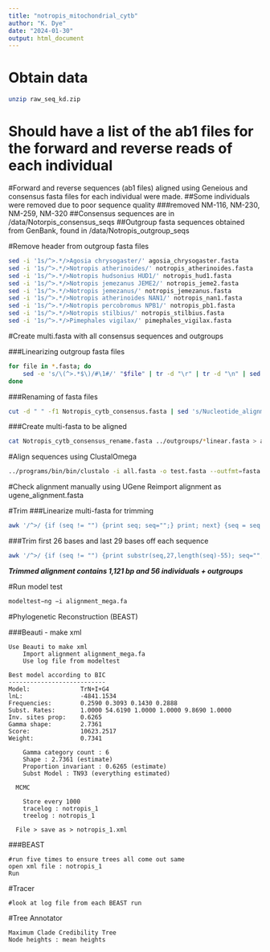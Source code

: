 ```yaml
---
title: "notropis_mitochondrial_cytb"
author: "K. Dye"
date: "2024-01-30"
output: html_document
---
```


# Obtain data
```bash
unzip raw_seq_kd.zip
```
# Should have a list of the ab1 files for the forward and reverse reads of each individual

#Forward and reverse sequences (ab1 files) aligned using Geneious and consensus fasta files for each individual were made.
  ##Some individuals were removed due to poor sequence quality
    ###removed NM-116, NM-230, NM-259, NM-320
  ##Consensus sequences are in /data/Notorpis_consensus_seqs
  ##Outgroup fasta sequences obtained from GenBank, found in /data/Notropis_outgroup_seqs

#Remove header from outgroup fasta files
```bash
sed -i '1s/^>.*/>Agosia chrysogaster/' agosia_chrysogaster.fasta
sed -i '1s/^>.*/>Notropis atherinoides/' notropis_atherinoides.fasta
sed -i '1s/^>.*/>Notropis hudsonius HUD1/' notropis_hud1.fasta
sed -i '1s/^>.*/>Notropis jemezanus JEME2/' notropis_jeme2.fasta
sed -i '1s/^>.*/>Notropis jemezanus/' notropis_jemezanus.fasta
sed -i '1s/^>.*/>Notropis atherinoides NAN1/' notropis_nan1.fasta
sed -i '1s/^>.*/>Notropis percobromus NPB1/' notropis_pb1.fasta
sed -i '1s/^>.*/>Notropis stilbius/' notropis_stilbius.fasta
sed -i '1s/^>.*/>Pimephales vigilax/' pimephales_vigilax.fasta
```

#Create multi.fasta with all consensus sequences and outgroups

###Linearizing outgroup fasta files
```bash
for file in *.fasta; do
    sed -e 's/\(^>.*$\)/#\1#/' "$file" | tr -d "\r" | tr -d "\n" | sed -e 's/$/#/' | tr "#" "\n" | sed -e '/^$/d' > "${file%.fasta}_linear.fasta"
done
```

###Renaming of fasta files
```bash
cut -d " " -f1 Notropis_cytb_consensus.fasta | sed 's/Nucleotide_alignment_//g' > Notropis_cytb_consensus_rename.fasta
```

###Create multi-fasta to be aligned
```bash
cat Notropis_cytb_consensus_rename.fasta ../outgroups/*linear.fasta > all.fasta
```

#Align sequences using ClustalOmega
```bash
../programs/bin/bin/clustalo -i all.fasta -o test.fasta --outfmt=fasta
```

#Check alignment manually using UGene
Reimport alignment as ugene_alignment.fasta

#Trim
###Linearize multi-fasta for trimming
```bash
awk '/^>/ {if (seq != "") {print seq; seq="";} print; next} {seq = seq $0} END {if (seq != "") print seq}' ugene_alignment.fasta > linear_alignment.fasta
```

###Trim first 26 bases and last 29 bases off each sequence
```bash
awk '/^>/ {if (seq != "") {print substr(seq,27,length(seq)-55); seq="";} print; next} {seq = seq $0} END {if (seq != "") print substr(seq,27,length(seq)-55)}' linear_alignment.fasta > trimmed_alignment.fasta
```

***Trimmed alignment contains 1,121 bp and 56 individuals + outgroups***

#Run model test
```bash
modeltest−ng −i alignment_mega.fa 
```      

#Phylogenetic Reconstruction (BEAST)

###Beauti - make xml 
```GUI
Use Beauti to make xml
    Import alignment alignment_mega.fa
    Use log file from modeltest
        
Best model according to BIC
---------------------------
Model:              TrN+I+G4
lnL:                -4841.1534
Frequencies:        0.2590 0.3093 0.1430 0.2888
Subst. Rates:       1.0000 54.6190 1.0000 1.0000 9.8690 1.0000 
Inv. sites prop:    0.6265
Gamma shape:        2.7361
Score:              10623.2517
Weight:             0.7341

    Gamma category count : 6
    Shape : 2.7361 (estimate)
    Proportion invariant : 0.6265 (estimate)
    Subst Model : TN93 (everything estimated)
    
  MCMC 
    
    Store every 1000
    tracelog : notropis_1
    treelog : notropis_1
    
  File > save as > notropis_1.xml
```  

###BEAST
```GUI
#run five times to ensure trees all come out same 
open xml file : notropis_1
Run
```

#Tracer
```GUI
#look at log file from each BEAST run 
```

#Tree Annotator
```GUI
Maximum Clade Credibility Tree
Node heights : mean heights
```    

